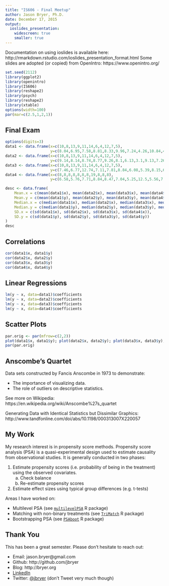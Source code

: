 ```yaml
---
title: "IS606 - Final Meetup"
author: Jason Bryer, Ph.D.
date: December 17, 2015
output:
  ioslides_presentation:
    widescreen: true
    smaller: true
---
```

	
<div class="notes">
Documentation on using ioslides is available here:
http://rmarkdown.rstudio.com/ioslides_presentation_format.html
Some slides are adopted (or copied) from OpenIntro: https://www.openintro.org/
</div>

```r
set.seed(2112)
library(ggplot2)
library(openintro)
library(IS606)
library(reshape2)
library(psych)
library(reshape2)
library(xtable)
options(width=100)
par(mar=c(2.5,1,2,1))

```

## Final Exam

```r
options(digits=3)
data1 <- data.frame(x=c(10,8,13,9,11,14,6,4,12,7,5),
					y=c(8.04,6.95,7.58,8.81,8.33,9.96,7.24,4.26,10.84,4.82,5.68))
data2 <- data.frame(x=c(10,8,13,9,11,14,6,4,12,7,5),
					y=c(9.14,8.14,8.74,8.77,9.26,8.1,6.13,3.1,9.13,7.26,4.74))
data3 <- data.frame(x=c(10,8,13,9,11,14,6,4,12,7,5),
					y=c(7.46,6.77,12.74,7.11,7.81,8.84,6.08,5.39,8.15,6.42,5.73))
data4 <- data.frame(x=c(8,8,8,8,8,8,8,19,8,8,8),
					y=c(6.58,5.76,7.71,8.84,8.47,7.04,5.25,12.5,5.56,7.91,6.89))

desc <- data.frame(
	Mean.x = c(mean(data1$x), mean(data2$x), mean(data3$x), mean(data4$x)),
	Mean.y = c(mean(data1$y), mean(data2$y), mean(data3$y), mean(data4$y)),
	Median.x = c(median(data1$x), median(data2$x), median(data3$x), median(data4$x)),
	Median.y = c(median(data1$y), median(data2$y), median(data3$y), median(data4$y)),
	SD.x = c(sd(data1$x), sd(data2$x), sd(data3$x), sd(data4$x)),
	SD.y = c(sd(data1$y), sd(data2$y), sd(data3$y), sd(data4$y))
)
desc
```

## Correlations

```r
cor(data1$x, data1$y)
cor(data2$x, data2$y)
cor(data3$x, data3$y)
cor(data4$x, data4$y)
```

## Linear Regressions

```r
lm(y ~ x, data=data1)$coefficients
lm(y ~ x, data=data2)$coefficients
lm(y ~ x, data=data3)$coefficients
lm(y ~ x, data=data4)$coefficients
```

## Scatter Plots {.flexbox .vcenter}

```r
par.orig <- par(mfrow=c(2,2))
plot(data1$x, data1$y); plot(data2$x, data2$y); plot(data3$x, data3$y); plot(data4$x, data4$y)
par(par.orig)
```

## Anscombe's Quartet

Data sets constructed by Fancis Anscombe in 1973 to demonstrate:

* The importance of visualizing data.
* The role of outliers on descriptive statistics.


See more on Wikipedia: https://en.wikipedia.org/wiki/Anscombe%27s_quartet

Generating Data with Identical Statistics but Dissimilar Graphics: http://www.tandfonline.com/doi/abs/10.1198/000313007X220057

## My Work

My research interest is in propensity score methods. Propensity score analysis (PSA) is a quasi-experimental design used to estimate causality from observational studies. It is generally conducted in two phases:

1. Estimate propensity scores (i.e. probability of being in the treatment) using the observed covariates.
	a. Check balance
	b. Re-estimate propensity scores
2. Estimate effect sizes using typical group differences (e.g. t-tests)

Areas I have worked on:

* Multilevel PSA (see [`multilevelPSA`](http://jason.bryer.org/multilevelPSA) R package)
* Matching with non-binary treatments (see [`TriMatch`](http://jason.bryer.org/TriMatch) R package)
* Bootstrapping PSA (see [`PSAboot`](http://jason.bryer.org/PSAboot) R package)

## Thank You

This has been a great semester. Please don't hesitate to reach out:

* Email: jason.bryer@gmail.com
* Github: http://github.com/jbryer
* Blog: http://bryer.org
* [LinkedIn](https://www.linkedin.com/profile/view?id=AAMAAATGdnoBOWXg80yqna6fSkgnZdabZP7Ck9w&trk=hp-identity-name)
* Twitter: [@jbryer](https://twitter.com/jbryer) (don't Tweet very much though)


